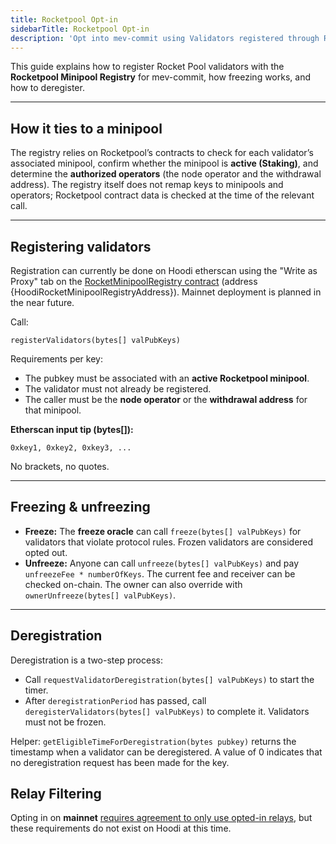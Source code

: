 ```yaml
---
title: Rocketpool Opt-in
sidebarTitle: Rocketpool Opt-in
description: 'Opt into mev-commit using Validators registered through Rocket Minipools.'
---
```


This guide explains how to register Rocket Pool validators with the **Rocketpool Minipool Registry** for mev-commit, how freezing works, and how to deregister.

---

## How it ties to a minipool

The registry relies on Rocketpool’s contracts to check for each validator’s associated minipool, confirm whether the minipool is **active (Staking)**, and determine the **authorized operators** (the node operator and the withdrawal address). The registry itself does not remap keys to minipools and operators; Rocketpool contract data is checked at the time of the relevant call.

---


## Registering validators

Registration can currently be done on Hoodi etherscan using the "Write as Proxy" tab on the [RocketMinipoolRegistry contract](https://hoodi.etherscan.io/address/{HoodiRocketMinipoolRegistryAddress}#writeProxyContract) (address {HoodiRocketMinipoolRegistryAddress}). Mainnet deployment is planned in the near future.


Call:
```solidity
registerValidators(bytes[] valPubKeys)
```

Requirements per key:
- The pubkey must be associated with an **active Rocketpool minipool**.
- The validator must not already be registered.
- The caller must be the **node operator** or the **withdrawal address** for that minipool.

**Etherscan input tip (bytes[]):**
```
0xkey1, 0xkey2, 0xkey3, ...
```
No brackets, no quotes.

---

## Freezing & unfreezing

- **Freeze:** The **freeze oracle** can call `freeze(bytes[] valPubKeys)` for validators that violate protocol rules. Frozen validators are considered opted out.
- **Unfreeze:** Anyone can call `unfreeze(bytes[] valPubKeys)` and pay `unfreezeFee * numberOfKeys`. The current fee and receiver can be checked on-chain. The owner can also override with `ownerUnfreeze(bytes[] valPubKeys)`.

---

## Deregistration

Deregistration is a two-step process:
- Call `requestValidatorDeregistration(bytes[] valPubKeys)` to start the timer.
- After `deregistrationPeriod` has passed, call `deregisterValidators(bytes[] valPubKeys)` to complete it. Validators must not be frozen.

Helper: `getEligibleTimeForDeregistration(bytes pubkey)` returns the timestamp when a validator can be deregistered. A value of 0 indicates that no deregistration request has been made for the key.

## Relay Filtering

Opting in on **mainnet** [requires agreement to only use opted-in relays](https://docs.primev.xyz/v1.1.0/get-started/validators/validator-guide#requirements), but these requirements do not exist on Hoodi at this time.
